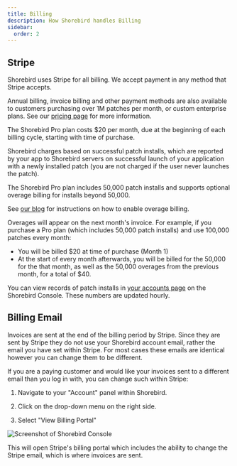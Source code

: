 ```yaml
---
title: Billing
description: How Shorebird handles Billing
sidebar:
  order: 2
---
```



## Stripe

Shorebird uses Stripe for all billing. We accept payment in any method that
Stripe accepts.

Annual billing, invoice billing and other payment methods are also available to
customers purchasing over 1M patches per month, or custom enterprise plans. See
our [pricing page](https://shorebird.dev/pricing) for more information.

The Shorebird Pro plan costs $20 per month, due at the beginning of each billing
cycle, starting with time of purchase.

Shorebird charges based on successful patch installs, which are reported by your
app to Shorebird servers on successful launch of your application with a newly
installed patch (you are not charged if the user never launches the patch).

The Shorebird Pro plan includes 50,000 patch installs and supports optional
overage billing for installs beyond 50,000.

See [our blog](https://shorebird.dev/blog/simplified-pricing/) for instructions
on how to enable overage billing.

Overages will appear on the next month's invoice. For example, if you purchase a
Pro plan (which includes 50,000 patch installs) and use 100,000 patches every
month:

- You will be billed $20 at time of purchase (Month 1)
- At the start of every month afterwards, you will be billed for the 50,000 for
  the that month, as well as the 50,000 overages from the previous month, for a
  total of $40.

You can view records of patch installs in
[your accounts page](https://console.shorebird.dev/account) on the Shorebird
Console. These numbers are updated hourly.

## Billing Email

Invoices are sent at the end of the billing period by Stripe. Since they are
sent by Stripe they do not use your Shorebird account email, rather the email
you have set within Stripe. For most cases these emails are identical however
you can change them to be different.

If you are a paying customer and would like your invoices sent to a different
email than you log in with, you can change such within Stripe:

1. Navigate to your "Account" panel within Shorebird.

2. Click on the drop-down menu on the right side.

3. Select "View Billing Portal"

<Image src={viewBillingPortal} alt="Screenshot of Shorebird Console" />

This will open Stripe's billing portal which includes the ability to change the
Stripe email, which is where invoices are sent.
